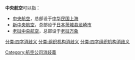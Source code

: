 '''中央航空'''可以指：

*[[中央航空|中央航空]]，总部设于[[中华民国|中华民国]][[上海|上海]]
*[[新中央航空|新中央航空]]，总部设于[[日本|日本]][[茨城县|茨城县]][[龙崎市|龙崎市]]
*[[老挝中央航空|老挝中央航空]]，总部设于[[老挝|老挝]][[万象|万象]]

{{disambig}}
[[Category:航空公司消歧義|Category:航空公司消歧義]]
[[分类:四字消歧义|分类:四字消歧义]]
[[分类:组织机构消歧义|分类:组织机构消歧义]]
[[分类:四字组织机构消歧义|分类:四字组织机构消歧义]]